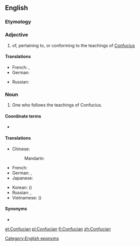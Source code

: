 ==English==

===Etymology===
{{suffix|Confucius|ian|lang=en}}

===Adjective===
{{en-adj}}

# of, pertaining to, or conforming to the teachings of [[Confucius]]

====Translations====
{{trans-top|of, pertaining to, or conforming to the teachings of Confucius}}
* French: {{t+|fr|confucéen}}, {{t+|fr|confucien}}
* German: {{t|de|konfuzianisch}}
{{trans-mid}}
* Russian: {{t+|ru|конфуциа́нский}}
{{trans-bottom}}

===Noun===
{{en-noun}}

# One who follows the teachings of Confucius.

====Coordinate terms====
* {{list:religionists/en}}

====Translations====
{{trans-top|one who follows the teachings of Confucius}}
* Chinese:
*: Mandarin: {{t+|cmn|儒家|tr=rújiā|sc=Hani}}
* French: {{t+|fr|confucianiste|m|f}}
* German: {{t|de|Konfuzianer|m}}, {{t|de|Konfuzianerin|f}}
* Japanese: {{t|ja|儒家|tr=じゅか, juka|sc=Jpan}}
{{trans-mid}}
* Korean: {{t+|ko|유가|sc=Kore}} ({{t+|ko|儒家|sc=Kore}})
* Russian: {{t+|ru|конфуциа́нец|m}}, {{t|ru|конфуциа́нка|f}}
* Vietnamese: {{t+|vi|nho gia}} ({{t+|vi|儒家}})
{{trans-bottom}}

====Synonyms====
* {{l|en|Confucianist}}

[[Category:English eponyms]]

[[et:Confucian]]
[[pl:Confucian]]
[[fi:Confucian]]
[[zh:Confucian]]